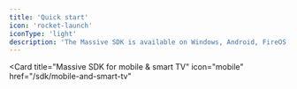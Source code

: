 ```yaml
---
title: 'Quick start'
icon: 'rocket-launch'
iconType: 'light'
description: 'The Massive SDK is available on Windows, Android, FireOS, iOS, and Linux.'
---
```


<CardGroup cols={2}>
  <Card
    title="Massive SDK for desktop"
    icon="desktop"
    href="/sdk/desktop"
  >
  </Card>

  <Card
    title="Massive SDK for mobile & smart TV"
    icon="mobile"
    href="/sdk/mobile-and-smart-tv"
  >
  </Card>
</CardGroup>